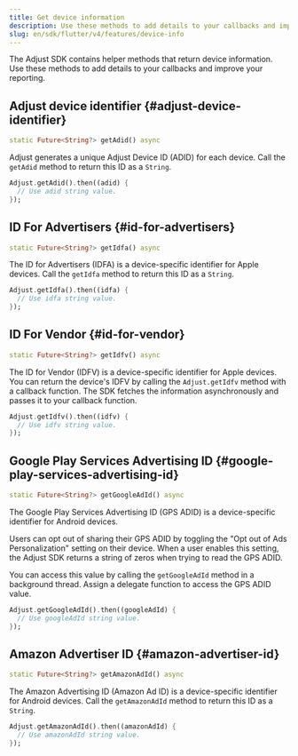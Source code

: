 ```yaml
---
title: Get device information
description: Use these methods to add details to your callbacks and improve your reporting.
slug: en/sdk/flutter/v4/features/device-info
---
```


The Adjust SDK contains helper methods that return device information. Use these methods to add details to your callbacks and improve your reporting.

## Adjust device identifier {#adjust-device-identifier}

<CodeBlock title="Method signature">

```dart
static Future<String?> getAdid() async
```

</CodeBlock>

Adjust generates a unique Adjust Device ID (ADID) for each device. Call the `getAdid` method to return this ID as a `String`.

```dart
Adjust.getAdid().then((adid) {
  // Use adid string value.
});
```

## ID For Advertisers {#id-for-advertisers}

<CodeBlock title="Method signature">

```dart
static Future<String?> getIdfa() async
```

</CodeBlock>

The ID for Advertisers (IDFA) is a device-specific identifier for Apple devices. Call the `getIdfa` method to return this ID as a `String`.

```dart
Adjust.getIdfa().then((idfa) {
  // Use idfa string value.
});
```

## ID For Vendor {#id-for-vendor}

<CodeBlock title="Method signature">

```dart
static Future<String?> getIdfv() async
```

</CodeBlock>

The ID for Vendor (IDFV) is a device-specific identifier for Apple devices. You can return the device's IDFV by calling the `Adjust.getIdfv` method with a callback function. The SDK fetches the information asynchronously and passes it to your callback function.

```dart
Adjust.getIdfv().then((idfv) {
  // Use idfv string value.
});
```

## Google Play Services Advertising ID {#google-play-services-advertising-id}

<CodeBlock title="Method signature">

```dart
static Future<String?> getGoogleAdId() async
```

</CodeBlock>

The Google Play Services Advertising ID (GPS ADID) is a device-specific identifier for Android devices.

Users can opt out of sharing their GPS ADID by toggling the "Opt out of Ads Personalization" setting on their device. When a user enables this setting, the Adjust SDK returns a string of zeros when trying to read the GPS ADID.

You can access this value by calling the `getGoogleAdId` method in a background thread. Assign a delegate function to access the GPS ADID value.

```dart
Adjust.getGoogleAdId().then((googleAdId) {
  // Use googleAdId string value.
});
```

## Amazon Advertiser ID {#amazon-advertiser-id}

<CodeBlock title="Method signature">

```dart
static Future<String?> getAmazonAdId() async
```

</CodeBlock>

The Amazon Advertising ID (Amazon Ad ID) is a device-specific identifier for Android devices. Call the `getAmazonAdId` method to return this ID as a `String`.

```dart
Adjust.getAmazonAdId().then((amazonAdId) {
  // Use amazonAdId string value.
});
```
